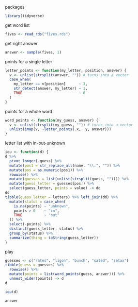 packages

```r
library(tidyverse)
```


get word list

```r
fives <- read_rds("fives.rds")
```

get right answer

```r
answer <- sample(fives, 1)
```


points for a single letter

```r
letter_points <- function(my_letter, position, answer) {
  v <- unlist(strsplit(answer, "")) # turns into a vector
  case_when(
    my_letter == v[position]      ~ 3,
    str_detect(answer, my_letter) ~ 1,
    TRUE                          ~ 0
  )
}
```

points for a whole word

```r
word_points <- function(my_guess, answer) {
  v <- unlist(strsplit(my_guess, "")) # turns into a vector
  unlist(imap(v, ~letter_points(.x, .y, answer)))
}
```

letter list with in-out-unknown

```r
iou <- function(d) {
d %>% 
  pivot_longer(-guess) %>% 
  mutate(pos1 = str_replace_all(name, "\\.", "")) %>% 
  mutate(pos = as.numeric(pos1)) %>% 
  rowwise() %>% 
  mutate(guesses = list(unlist(strsplit(guess, "")))) %>% 
  mutate(guess_letter = guesses[pos]) %>% 
  select(guess_letter, points = value) -> dd
dd
tibble(guess_letter = letters) %>% left_join(dd) %>% 
  mutate(status = case_when(
    is.na(points) ~ "unknown",
    points > 0    ~ "in",
    TRUE          ~ "out"
  )) %>% 
  select(-points) %>%
  distinct(guess_letter, status) %>%
  group_by(status) %>%
  summarize(thing = toString(guess_letter))
}
```


play

```r
guesses <- c("rates", "ligon", "bunch", "sated", "setax")
tibble(guess = guesses) %>% 
  rowwise() %>% 
  mutate(points = list(word_points(guess, answer))) %>% 
  unnest_wider(points) -> d
d
```

```r
iou(d)
```

```r
answer
```

